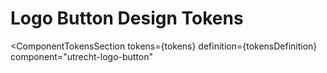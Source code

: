 <!-- @license CC0-1.0 -->


<Meta id="css-logo-button--design-tokens" title="CSS Component/Logo Button/Design Tokens" />

# Logo Button Design Tokens

<ComponentTokensSection
  tokens={tokens}
  definition={tokensDefinition}
  component="utrecht-logo-button"
></ComponentTokensSection>
